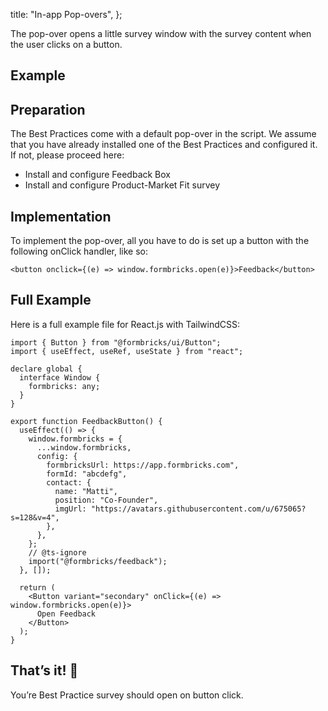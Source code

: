 
  title: "In-app Pop-overs",
};

The pop-over opens a little survey window with the survey content when the user clicks on a button.

## Example

<div className="max-w-md">
  <ResponsiveEmbed
    src="/docs/wrappers/pop-over/demo"
    allowFullScreen
    className="rounded-lg border-2 border-slate-200"
    ratio="1:1"
  />
</div>

## Preparation

The Best Practices come with a default pop-over in the script. We assume that you have already installed one of the Best Practices and configured it. If not, please proceed here:

- <Link href="/docs/best-practices/feedback-box">Install and configure Feedback Box</Link>
- <Link href="/docs/best-practices/pmf-survey">Install and configure Product-Market Fit survey</Link>

## Implementation

To implement the pop-over, all you have to do is set up a button with the following onClick handler, like so:

```tsx
<button onclick={(e) => window.formbricks.open(e)}>Feedback</button>
```

## Full Example

Here is a full example file for React.js with TailwindCSS:

```tsx
import { Button } from "@formbricks/ui/Button";
import { useEffect, useRef, useState } from "react";

declare global {
  interface Window {
    formbricks: any;
  }
}

export function FeedbackButton() {
  useEffect(() => {
    window.formbricks = {
      ...window.formbricks,
      config: {
        formbricksUrl: https://app.formbricks.com",
        formId: "abcdefg",
        contact: {
          name: "Matti",
          position: "Co-Founder",
          imgUrl: "https://avatars.githubusercontent.com/u/675065?s=128&v=4",
        },
      },
    };
    // @ts-ignore
    import("@formbricks/feedback");
  }, []);

  return (
    <Button variant="secondary" onClick={(e) => window.formbricks.open(e)}>
      Open Feedback
    </Button>
  );
}
```

## That’s it! 🎉

You’re Best Practice survey should open on button click.

